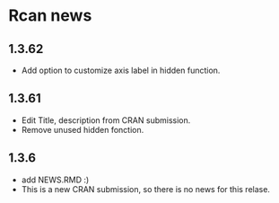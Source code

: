 # Rcan news

## 1.3.62

* Add option to customize axis label in hidden function.

## 1.3.61

* Edit Title, description from CRAN submission.
* Remove unused hidden fonction. 

## 1.3.6

* add NEWS.RMD :)
* This is a new CRAN submission, so there is no news for this relase.
